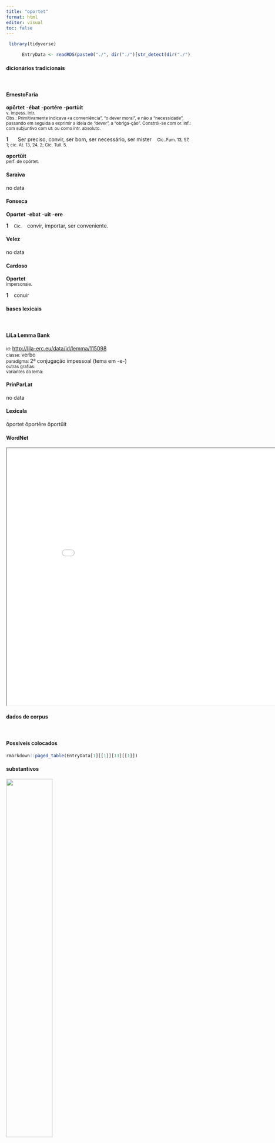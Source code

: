 ```yaml
---
title: "oportet"
format: html
editor: visual
toc: false
---
```



```r
 library(tidyverse) 

      EntryData <- readRDS(paste0("./", dir("./")[str_detect(dir("./"), "_xx111-112-111-114-116-101-116xx_.rds")]))

```


#### dicionários tradicionais

&emsp;




::: panel-tabset

#### ErnestoFaria

<b>opōrtet</b> <b>-ébat</b> <b>-portére</b> <b>-portùit</b> <br> <small>v. impess. intr.</small> <br> <small>Obs.: Primitivamente indicava «a conveniência", “o dever moral”, e não a “necessidade", passando em seguida a exprimir a ideia de “dever”, a “obriga-ção”. Constrói-se com or. inf.: com subjuntivo com ut: ou como intr. absoluto.</small>   <p> <b>1</b> &ensp; <small></small> &ensp; Ser preciso, convir, ser bom, ser necessário, ser mister &ensp; <small>Cíc..Fam. 13, 57, 1; cíc. At. 13, 24, 2; Cíc. Tull. 5.</small> </p> 
 <b>oportŭit</b> <br> <small>perf. de opórtet.</small> <br> <small></small>




#### Saraiva

no data




#### Fonseca

<b>Oportet</b> -<b>ebat</b> -<b>uit</b> -<b>ere</b>   <p> <b>1</b> &ensp; <small>Cic.</small> &ensp; convir, importar, ser conveniente. </p>




#### Velez

no data




#### Cardoso

<b>Oportet</b> <br> <small>impersonale.</small>   <p> <b>1</b> &ensp; conuir </p>


:::



#### bases lexicais

&emsp;






::: panel-tabset

#### LiLa Lemma Bank

<small> id: </small> <a href=' http://lila-erc.eu/data/id/lemma/115098 ' target="_blank"> http://lila-erc.eu/data/id/lemma/115098 </a> <br>
<small> classe: </small> verbo    <br>
<small> paradigma: </small> 2ª conjugação impessoal (tema em -e-) <br>
<small> outras grafias: </small>  <br>
<small> variantes do lema: </small>  <br>





#### PrinParLat

no data




#### Lexicala

ŏportet 
 ŏportēre 
 ŏportŭit




#### WordNet

<iframe width='900' height='700' src='Media/Tree__xx111-112-111-114-116-101-116xx__sem_type_lexemes_pt.html'>

</iframe>


:::



#### dados de corpus

&emsp;




::: panel-tabset

#### Possíveis colocados

```r

rmarkdown::paged_table(EntryData[1][[1]][13][[1]])

```


#### substantivos

![](./Media/wordcloud__xx111-112-111-114-116-101-116xx__BY_collocate_scoreSUBST.webp){width=50% fig-alt='This chart plots collocate by scoreSUBST, for the headword oportet here are all the values plotted: collocate: specto; scoreSUBST: 0. collocate: puto; scoreSUBST: 0. collocate: non; scoreSUBST: 0. collocate: ut; scoreSUBST: 0'}




#### adjetivos

![](./Media/wordcloud__xx111-112-111-114-116-101-116xx__BY_collocate_scoreADJ.webp){width=50% fig-alt='This chart plots collocate by scoreADJ, for the headword oportet here are all the values plotted: collocate: specto; scoreADJ: 0. collocate: puto; scoreADJ: 0. collocate: non; scoreADJ: 0. collocate: ut; scoreADJ: 0'}




#### verbos

![](./Media/wordcloud__xx111-112-111-114-116-101-116xx__BY_collocate_scoreVERBO.webp){width=50% fig-alt='This chart plots collocate by scoreVERBO, for the headword oportet here are all the values plotted: collocate: specto; scoreVERBO: 2. collocate: puto; scoreVERBO: 2. collocate: non; scoreVERBO: 0. collocate: ut; scoreVERBO: 0'}




#### advérbios

![](./Media/wordcloud__xx111-112-111-114-116-101-116xx__BY_collocate_scoreADV.webp){width=50% fig-alt='This chart plots collocate by scoreADV, for the headword oportet here are all the values plotted: collocate: specto; scoreADV: 0. collocate: puto; scoreADV: 0. collocate: non; scoreADV: 2. collocate: ut; scoreADV: 0'}




#### preposições e conjunções

![](./Media/wordcloud__xx111-112-111-114-116-101-116xx__BY_collocate_scoreFUNC.webp){width=50% fig-alt='This chart plots collocate by scoreFUNC, for the headword oportet here are all the values plotted: collocate: specto; scoreFUNC: 0. collocate: puto; scoreFUNC: 0. collocate: non; scoreFUNC: 0. collocate: ut; scoreFUNC: 10'}


:::



::: panel-tabset

#### ExemplosTraduzidos

<p> tamen id factum non <b>oportuit</b> <br> <small> Cic.Ver.2.4.37.18 <br> Contudo, não foi conveniente que isso ocorresse. <small> [JDD] </small> </small> </p>
; <p> itaque ego seueritati tuae ita ut <b>oportet</b> respondere non audeo <br> <small> Cic.Cael.30 <br> E assim eu não ouso responder à tua severidade como convinha. <small> [JDD, de outra edição] </small> </small> </p>
; <p> quid autem contendendum esset ex tua putabam voluntate me statuere <b>oportere</b> <br> <small> Cic.Att.1.5.5 <br> por outro lado, eu julgava que convinha que eu estabelecesse o que se devia responder de acordo com a tua vontade. <small> [JDD] </small> </small> </p>
; <p> mihi uero Cn. Pompeius non modo nihil grauius contra Milonem iudicasse sed etiam statuisse uidetur quid uos in iudicando spectare <b>oporteret</b> <br> <small> Cic.Mil.15 <br> Na realidade, me parece que Cneu Pompeu não só não emitiu nenhum juízo muito grave contra Milão, mas também determinou o que convinha a vós observar ao julgar. <small> [JDD] </small> </small> </p>





#### Frequência por autor

![](./Media/barchart__xx111-112-111-114-116-101-116xx__lemma_BY_author_Frequencies.webp){width=50% fig-alt='This charts plots the frequency of lemma by author_Frequencies. The Suetonius subcorpus registers the highest normalized frequency, with the value of 11.03 and an absolute frequency of 1. The Caesar subcorpus follows, with a normalized frequency of 5.29 and an absolute frequency of 14. the subcorpus with the least normalized frequency is Ovidius with the normalized value of 0 and an absolute freqeuncy of 0. here are all the values: subcorpus: Caesar ; normalized frequency: 14 ; absolute frequency: 5.28740841453282. subcorpus: Cicero ; normalized frequency: 79 ; absolute frequency: 4.92138247240288. subcorpus: Horatius ; normalized frequency: 1 ; absolute frequency: 0.888020602077968. subcorpus: Ovidius ; normalized frequency: 0 ; absolute frequency: 0. subcorpus: Phaedrus ; normalized frequency: 1 ; absolute frequency: 1.5181417944436. subcorpus: Sallustius ; normalized frequency: 0 ; absolute frequency: 0. subcorpus: Seneca ; normalized frequency: 14 ; absolute frequency: 2.61286650118512. subcorpus: Suetonius ; normalized frequency: 1 ; absolute frequency: 11.0253583241455. subcorpus: Tacitus ; normalized frequency: 1 ; absolute frequency: 3.43288705801579. subcorpus: Vergilius ; normalized frequency: 0 ; absolute frequency: 0. subcorpus: Hieronymus ; normalized frequency: 0 ; absolute frequency: 0'}




#### Frequência por gênero

![](./Media/barchart__xx111-112-111-114-116-101-116xx__lemma_BY_genre_Frequencies.webp){width=50% fig-alt='This charts plots the frequency of lemma by genre_Frequencies. The Prosa.oratória subcorpus registers the highest normalized frequency, with the value of 5.38 and an absolute frequency of 56. The Prosa.histórica subcorpus follows, with a normalized frequency of 3.89 and an absolute frequency of 16. the subcorpus with the least normalized frequency is Poesia.trágica with the normalized value of 0 and an absolute freqeuncy of 0. here are all the values: subcorpus: Prosa.histórica ; normalized frequency: 16 ; absolute frequency: 3.89493415126951. subcorpus: Prosa.filosófica ; normalized frequency: 23 ; absolute frequency: 3.78906443056951. subcorpus: Prosa.oratória ; normalized frequency: 56 ; absolute frequency: 5.3767054237516. subcorpus: Prosa.epistolográfica ; normalized frequency: 14 ; absolute frequency: 3.70969024086489. subcorpus: Poesia.lírica ; normalized frequency: 1 ; absolute frequency: 0.84125515268781. subcorpus: Poesia.didática ; normalized frequency: 1 ; absolute frequency: 0.848248367121893. subcorpus: Poesia.trágica ; normalized frequency: 0 ; absolute frequency: 0. subcorpus: Poesia.épica ; normalized frequency: 0 ; absolute frequency: 0. subcorpus: Prosa.ficcional ; normalized frequency: 0 ; absolute frequency: 0'}




#### Frequência por século

![](./Media/barchart__xx111-112-111-114-116-101-116xx__lemma_BY_period_Frequencies.webp){width=50% fig-alt='This charts plots the frequency of lemma by period_Frequencies. The II.d.C. subcorpus registers the highest normalized frequency, with the value of 5.24 and an absolute frequency of 2. The I.a.C. subcorpus follows, with a normalized frequency of 4.38 and an absolute frequency of 94. the subcorpus with the least normalized frequency is IV.d.C. with the normalized value of 0 and an absolute freqeuncy of 0. here are all the values: subcorpus: I.a.C. ; normalized frequency: 94 ; absolute frequency: 4.37514545031417. subcorpus: I.d.C. ; normalized frequency: 15 ; absolute frequency: 2.29463056447912. subcorpus: II.d.C. ; normalized frequency: 2 ; absolute frequency: 5.23560209424084. subcorpus: IV.d.C. ; normalized frequency: 0 ; absolute frequency: 0'}


:::

